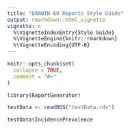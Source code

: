 ```yaml
---
title: "DARWIN EU Reports Style Guide"
output: rmarkdown::html_vignette
vignette: >
  %\VignetteIndexEntry{Style Guide}
  %\VignetteEngine{knitr::rmarkdown}
  %\VignetteEncoding{UTF-8}
---
```


```r
knitr::opts_chunk$set(
  collapse = TRUE,
  comment = "#>"
)

library(ReportGenerator)

testData <- readRDS("testData.rds")


```

```r

testData$IncidencePrevalence

```
